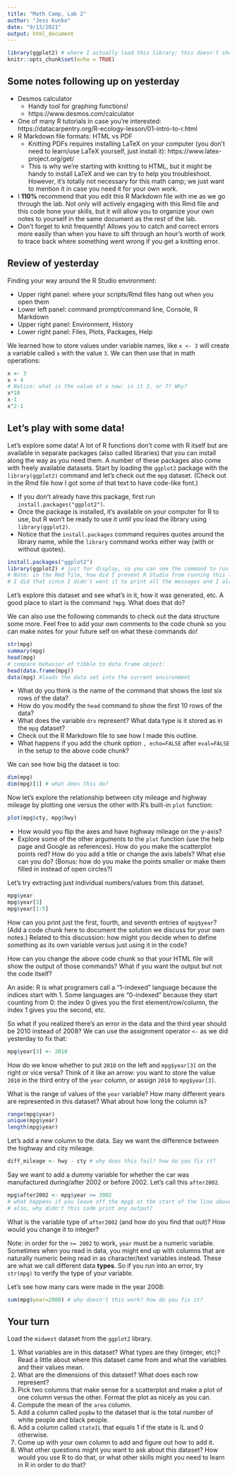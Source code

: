 ```yaml
---
title: "Math Camp, Lab 2"
author: "Jess Kunke"
date: "9/13/2021"
output: html_document
---
```


```r
library(ggplot2) # where I actually load this library; this doesn't show in the final knitted HTML file
knitr::opts_chunk$set(echo = TRUE)
```

## Some notes following up on yesterday

- Desmos calculator
    - Handy tool for graphing functions!
    - https://www.desmos.com/calculator
- One of many R tutorials in case you're interested: https://datacarpentry.org/R-ecology-lesson/01-intro-to-r.html
- R Markdown file formats: HTML vs PDF
    - Knitting PDFs requires installing LaTeX on your computer (you don't need to learn/use LaTeX yourself, just install it): https://www.latex-project.org/get/
    - This is why we're starting with knitting to HTML, but it might be handy to install LaTeX and we can try to help you troubleshoot. However, it's totally not necessary for this math camp; we just want to mention it in case you need it for your own work.
- I **110%** recommend that you edit this R Markdown file with me as we go through the lab. Not only will actively engaging with this Rmd file and this code hone your skills, but it will allow you to organize your own notes to yourself in the same document as the rest of the lab.
- Don't forget to knit frequently!  Allows you to catch and correct errors more easily than when you have to sift through an hour's worth of work to trace back where something went wrong if you get a knitting error.



## Review of yesterday

Finding your way around the R Studio environment:

- Upper right panel: where your scripts/Rmd files hang out when you open them
- Lower left panel: command prompt/command line, Console, R Markdown
- Upper right panel: Environment, History
- Lower right panel: Files, Plots, Packages, Help

We learned how to store values under variable names, like `x <- 3` will create a variable called `x` with the value `3`.  We can then use that in math operations:

```r
x <- 3
x + 4
# Notice: what is the value of x now: is it 3, or 7? Why?
x*10
x-1
x^2-1
```


## Let's play with some data!

Let's explore some data!  A lot of R functions don't come with R itself but are available in separate packages (also called libraries) that you can install along the way as you need them. A number of these packages also come with freely available datasets.  Start by loading the `ggplot2` package with the `library(ggplot2)` command and let's check out the `mpg` dataset. (Check out in the Rmd file how I got some of that text to have code-like font.)

- If you don't already have this package, first run `install.packages("ggplot2")`.
- Once the package is installed, it's available on your computer for R to use, but R won't be ready to use it until you load the library using `library(ggplot2)`.
- Notice that the `install.packages` command requires quotes around the library name, while the `library` command works either way (with or without quotes).

```r
install.packages("ggplot2")
library(ggplot2) # just for display, so you can see the command to run
# Note: in the Rmd file, how did I prevent R Studio from running this line when it knits the HTML file?
# I did that since I didn't want it to print all the messages and I already loaded the library in the setup chunk above.
```

Let's explore this dataset and see what's in it, how it was generated, etc. A good place to start is the command `?mpg`. What does that do?

We can also use the following commands to check out the data structure some more.  Feel free to add your own comments to the code chunk so you can make notes for your future self on what these commands do!

```r
str(mpg)
summary(mpg)
head(mpg)
# compare behavior of tibble to data.frame object:
head(data.frame(mpg))
data(mpg) #loads the data set into the current environment
```

- What do you think is the name of the command that shows the *last* six rows of the data?
- How do you modify the `head` command to show the first 10 rows of the data?
- What does the variable `drv` represent? What data type is it stored as in the `mpg` dataset?
- Check out the R Markdown file to see how I made this outline.
- What happens if you add the chunk option `, echo=FALSE` after `eval=FALSE` in the setup to the above code chunk?

We can see how big the dataset is too:

```r
dim(mpg)
dim(mpg)[1] # what does this do?
```

Now let's explore the relationship between city mileage and highway mileage by plotting one versus the other with R's built-in `plot` function:

```r
plot(mpg$cty, mpg$hwy)
```

- How would you flip the axes and have highway mileage on the y-axis?
- Explore some of the other arguments to the `plot` function (use the help page and Google as references). How do you make the scatterplot points red? How do you add a title or change the axis labels? What else can you do? (Bonus: how do you make the points smaller or make them filled in instead of open circles?)

Let's try extracting just individual numbers/values from this dataset.

```r
mpg$year
mpg$year[3]
mpg$year[1:5]
```

How can you print just the first, fourth, and seventh entries of `mpg$year`?  (Add a code chunk here to document the solution we discuss for your own notes.) Related to this discussion: how might you decide when to define something as its own variable versus just using it in the code?

How can you change the above code chunk so that your HTML file will show the output of those commands?  What if you want the output but not the code itself?

An aside: R is what programers call a "1-indexed" language because the indices start with 1. Some languages are "0-indexed" because they start counting from 0: the index 0 gives you the first element/row/column, the index 1 gives you the second, etc.

So what if you realized there's an error in the data and the third year should be 2010 instead of 2008? We can use the assignment operator `<-` as we did yesterday to fix that:

```r
mpg$year[3] <- 2010
```

How do we know whether to put `2010` on the left and `mpg$year[3]` on the right or vice versa? Think of it like an arrow: you want to store the value `2010` in the third entry of the `year` column, or assign `2010` to `mpg$year[3]`.

What is the range of values of the `year` variable? How many different years are represented in this dataset? What about how long the column is?

```r
range(mpg$year)
unique(mpg$year)
length(mpg$year)
```

Let's add a new column to the data. Say we want the difference between the highway and city mileage.

```r
diff_mileage <- hwy - cty # why does this fail? how do you fix it?
```

Say we want to add a dummy variable for whether the car was manufactured during/after 2002 or before 2002. Let's call this `after2002`.

```r
mpg$after2002 <- mpg$year >= 2002
# what happens if you leave off the mpg$ at the start of the line above?
# also, why didn't this code print any output?
```

What is the variable type of `after2002` (and how do you find that out)? How would you change it to integer?

Note: in order for the `>= 2002` to work, `year` must be a numeric variable. Sometimes when you read in data, you might end up with columns that are naturally numeric being read in as character/text variables instead. These are what we call different data **types**. So if you run into an error, try `str(mpg)` to verify the type of your variable.

Let's see how many cars were made in the year 2008:

```r
sum(mpg$year=2008) # why doesn't this work? how do you fix it?
```





## Your turn

Load the `midwest` dataset from the `ggplot2` library.

1. What variables are in this dataset? What types are they (integer, etc)? Read a little about where this dataset came from and what the variables and their values mean.
2. What are the dimensions of this dataset? What does each row represent?
3. Pick two columns that make sense for a scatterplot and make a plot of one column versus the other.  Format the plot as nicely as you can.
4. Compute the mean of the `area` column.
5. Add a column called `popbw` to the dataset that is the total number of white people and black people.
6. Add a column called `stateIL` that equals 1 if the state is IL and 0 otherwise.
7. Come up with your own column to add and figure out how to add it.
8. What other questions might you want to ask about this dataset? How would you use R to do that, or what other skills might you need to learn in R in order to do that?



